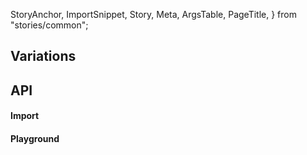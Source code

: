   StoryAnchor,
  ImportSnippet,
  Story,
  Meta,
  ArgsTable,
  PageTitle,
} from "stories/common";



<Meta title={title} component={List} anchor />

<PageTitle title="List" subtitle="List description here" />

## Variations

<Story story={Variations} path={title} />

## API

#### Import

<ImportSnippet componentName={componentName} />

#### Playground

<Story story={API} name="API" expanded />

<ArgsTable Component={List} name="API" />
